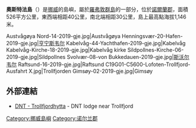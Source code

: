 {{Infobox islands
| name             = 奧斯特法島
| image name       = Norway - Austvagoy.PNG
| image caption    = 
| image size       = 
| locator map      = 
| native name      = 
| native name link = 
| nickname         = 
| location         = [[北挪威|北挪威]]
| coordinates      = {{coord|68|20|N|14|36|E|region:NO_type:isle_source:GNS-enwiki|display=inline,title}}
| archipelago      = [[羅弗敦群島|羅弗敦群島]]
| total islands    = 
| major islands    = 
| area_km2         = 526.7
| highest mount    = 
| elevation_m      = 1146
| country          = {{NOR}}
| country admin divisions title     = [[郡|郡]]
| country admin divisions           = [[諾爾蘭郡|諾爾蘭郡]]
| country admin divisions title 1   = 
| country admin divisions 1         = 
| country admin divisions title 2   = 
| country admin divisions 2         = 
| country capital city              = 
| country largest city              = 
| country largest city population   = 
| country leader title              = 
| country leader name               = 
| country 1                         = 
| country 1 admin divisions title   = 
| country 1 admin divisions         = 
| country 1 capital city            = 
| country 1 largest city            = 
| country 1 largest city population = 
| country 1 leader title            = 
| country 1 leader name             = 
| country 2                         = 
| country 2 admin divisions title   = 
| country 2 admin divisions         = 
| country 2 capital city            = 
| country 2 largest city            = 
| country 2 largest city population = 
| country 2 leader title            = 
| country 2 leader name             = 
| population       = 
| population as of = 
| density_km2      = 
| ethnic groups    =
}}

'''奧斯特法島'''（{{lang-no|Austvågøy}}）是[[挪威|挪威]]的島嶼，屬於[[羅弗敦群島|羅弗敦群島]]的一部分，位於[[諾爾蘭郡|諾爾蘭郡]]，面積526平方公里，東西端相距40公里，南北端相距30公里，島上最高點海拔1,146米。

<gallery caption="奧斯特法島 - Austvågøy">
Austvågøya Nord-14-2019-gje.jpg|Austvågøya
Henningsvær-20-Hafen-2019-gje.jpg|[[亨宁斯韦尔|亨宁斯韦尔]]
Kabelvåg-44-Yachthafen-2019-gje.jpg|Kabelvåg
Kabelvåg-Kirche-18-2019-gje.jpg|Kabelvåg kirke 
Sildpollnes-Kirche-06-2019-gje.jpg|Sildpollnes
Svolvær-08-von Bukkedauen-2019-gje.jpg|[[斯沃尔韦尔|斯沃尔韦尔]] 
Raftsund-16-2019-gje.jpg|Raftsund
C19G01-C5600-Lofoten-Trollfjord-Ausfahrt X.jpg|Trollfjorden
Gimsøy-02-2019-gje.jpg|Gimsøy
</gallery>

==外部連結==
*[http://www.turistforeningen.no/turplanlegger/trip.php?ac_id=7910&x=25&y=47&v=4 DNT - Trollfjordhytta]{{dead link|date=2017年12月 |bot=InternetArchiveBot |fix-attempted=yes }} - DNT lodge near Trollfjord

{{Norway-stub}}
[[Category:挪威島嶼|Category:挪威島嶼]]
[[Category:诺尔兰郡|Category:诺尔兰郡]]